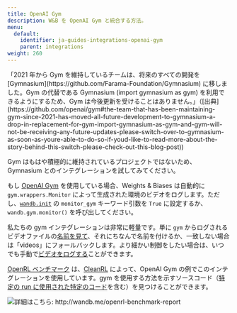 ---
title: OpenAI Gym
description: W&B を OpenAI Gym と統合する方法。
menu:
  default:
    identifier: ja-guides-integrations-openai-gym
    parent: integrations
weight: 260
---

<Note>
「2021 年から Gym を維持しているチームは、将来のすべての開発を [Gymnasium](https://github.com/Farama-Foundation/Gymnasium) に移しました。Gym の代替である Gymnasium (import gymnasium as gym) を利用できるようにするため、Gym は今後更新を受けることはありません。」（[出典](https://github.com/openai/gym#the-team-that-has-been-maintaining-gym-since-2021-has-moved-all-future-development-to-gymnasium-a-drop-in-replacement-for-gym-import-gymnasium-as-gym-and-gym-will-not-be-receiving-any-future-updates-please-switch-over-to-gymnasium-as-soon-as-youre-able-to-do-so-if-youd-like-to-read-more-about-the-story-behind-this-switch-please-check-out-this-blog-post))

Gym はもはや積極的に維持されているプロジェクトではないため、Gymnasium とのインテグレーションを試してみてください。
</Note>

もし [OpenAI Gym](https://github.com/openai/gym) を使用している場合、Weights & Biases は自動的に `gym.wrappers.Monitor` によって生成された環境のビデオをログします。ただし、[`wandb.init`](/ja/ref/python/init) の `monitor_gym` キーワード引数を `True` に設定するか、`wandb.gym.monitor()` を呼び出してください。

私たちの gym インテグレーションは非常に軽量です。単に `gym` からログされるビデオファイルの[名前を見て](https://github.com/wandb/wandb/blob/master/wandb/integration/gym/__init__.py#L15)、それにちなんで名前を付けるか、一致しない場合は「videos」にフォールバックします。より細かい制御をしたい場合は、いつでも手動で[ビデオをログする](/ja/guides/models/track/log/media)ことができます。

[OpenRL ベンチマーク](http://wandb.me/openrl-benchmark-report) は、[CleanRL](https://github.com/vwxyzjn/cleanrl) によって、OpenAI Gym の例でこのインテグレーションを使用しています。gym を使用する方法を示すソースコード（[特定の run に使用された特定のコード](https://wandb.ai/cleanrl/cleanrl.benchmark/runs/2jrqfugg/code?workspace=user-costa-huang)を含む）を見つけることができます。

<Frame>
    <img src="/images/integrations/open_ai_report_example.png" alt="詳細はこちら: http://wandb.me/openrl-benchmark-report"  />
</Frame>